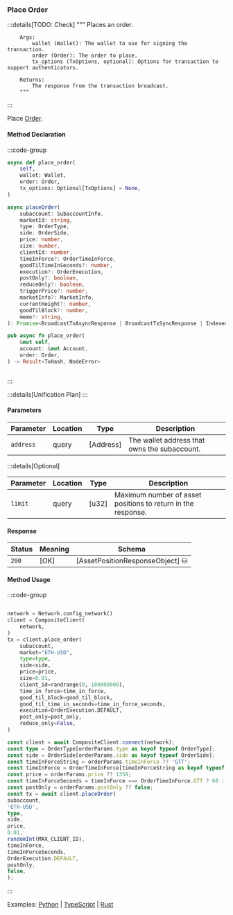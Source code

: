 ### Place Order

:::details[TODO: Check]
        """
        Places an order.

        Args:
            wallet (Wallet): The wallet to use for signing the transaction.
            order (Order): The order to place.
            tx_options (TxOptions, optional): Options for transaction to support authenticators.

        Returns:
            The response from the transaction broadcast.
        """
:::

Place [Order].

[Order]: https://docs.rs/dydx-proto/0.2.0/x86_64-unknown-linux-gnu/dydx_proto/dydxprotocol/clob/struct.Order.html

#### Method Declaration

:::code-group

```python [Python]
async def place_order(
    self,
    wallet: Wallet,
    order: Order,
    tx_options: Optional[TxOptions] = None,
)
```

```typescript [TypeScript]
async placeOrder(
    subaccount: SubaccountInfo,
    marketId: string,
    type: OrderType,
    side: OrderSide,
    price: number,
    size: number,
    clientId: number,
    timeInForce?: OrderTimeInForce,
    goodTilTimeInSeconds?: number,
    execution?: OrderExecution,
    postOnly?: boolean,
    reduceOnly?: boolean,
    triggerPrice?: number,
    marketInfo?: MarketInfo,
    currentHeight?: number,
    goodTilBlock?: number,
    memo?: string,
): Promise<BroadcastTxAsyncResponse | BroadcastTxSyncResponse | IndexedTx>
```

```rust [Rust]
pub async fn place_order(
    &mut self,
    account: &mut Account,
    order: Order,
) -> Result<TxHash, NodeError>
```

```url [API]
```

:::

:::details[Unification Plan]
:::

#### Parameters

| Parameter           | Location | Type               | Description                                                           |
| ------------------- | -------- | ------------------ | --------------------------------------------------------------------- |
| `address`           | query    | [Address]          | The wallet address that owns the subaccount.                          |

:::details[Optional]

| Parameter                     | Location | Type                      | Description                                                  |
| ----------------------------- | -------- | ------------------------- | ------------------------------------------------------------ |
| `limit`                       | query    | [u32]                     | Maximum number of asset positions to return in the response. |

#### Response

| Status | Meaning     | Schema                          |
| ------ | ----------- | ------------------------------- |
| `200`  | [OK]        | [AssetPositionResponseObject] ⛁ |

#### Method Usage

:::code-group

```rust [Rust]
```

```python [Python]
network = Network.config_network()
client = CompositeClient(
    network,
)
tx = client.place_order(
    subaccount,
    market="ETH-USD",
    type=type,
    side=side,
    price=price,
    size=0.01,
    client_id=randrange(0, 100000000),
    time_in_force=time_in_force,
    good_til_block=good_til_block,
    good_til_time_in_seconds=time_in_force_seconds,
    execution=OrderExecution.DEFAULT,
    post_only=post_only,
    reduce_only=False,
)
```

```typescript [TypeScript]
const client = await CompositeClient.connect(network);
const type = OrderType[orderParams.type as keyof typeof OrderType];
const side = OrderSide[orderParams.side as keyof typeof OrderSide];
const timeInForceString = orderParams.timeInForce ?? 'GTT';
const timeInForce = OrderTimeInForce[timeInForceString as keyof typeof OrderTimeInForce];
const price = orderParams.price ?? 1350;
const timeInForceSeconds = timeInForce === OrderTimeInForce.GTT ? 60 : 0;
const postOnly = orderParams.postOnly ?? false;
const tx = await client.placeOrder(
subaccount,
'ETH-USD',
type,
side,
price,
0.01,
randomInt(MAX_CLIENT_ID),
timeInForce,
timeInForceSeconds,
OrderExecution.DEFAULT,
postOnly,
false,
);
```

:::

Examples: [Python] | [TypeScript] | [Rust]

[Python]: https://github.com/dydxprotocol/v4-clients/blob/3e8c7e1b960291b7ef273962d374d9934a5c4d33/v4-client-py-v2/examples/short_term_order_cancel_example.py#L36
[TypeScript]: https://github.com/dydxprotocol/v4-clients/blob/main/v4-client-js/examples/short_term_order_composite_example.ts
[Rust]: https://github.com/dydxprotocol/v4-clients/blob/main/v4-client-rs/client/examples/place_order_short_term.rs
